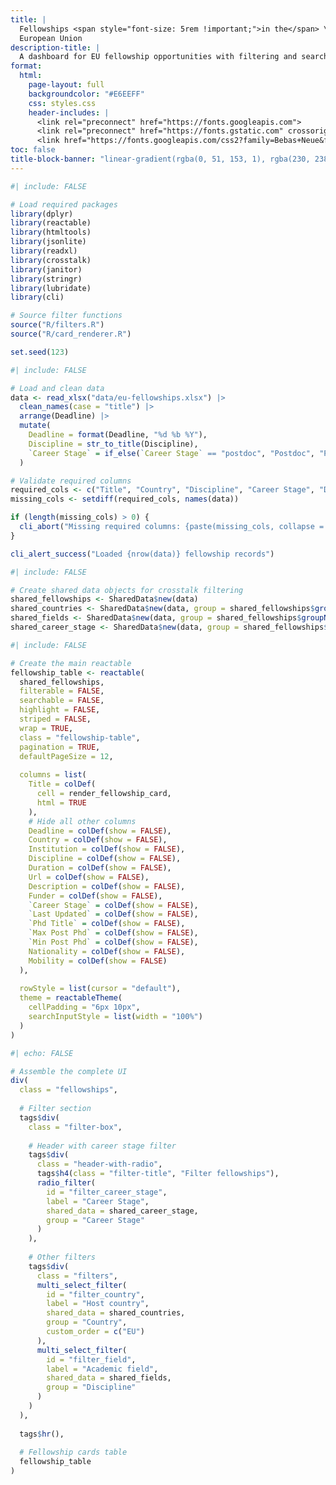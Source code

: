 ```yaml
---
title: |
  Fellowships <span style="font-size: 5rem !important;">in the</span> \
  European Union
description-title: |
  A dashboard for EU fellowship opportunities with filtering and search capabilities.
format: 
  html:
    page-layout: full
    backgroundcolor: "#E6EEFF"
    css: styles.css
    header-includes: |
      <link rel="preconnect" href="https://fonts.googleapis.com">
      <link rel="preconnect" href="https://fonts.gstatic.com" crossorigin>
      <link href="https://fonts.googleapis.com/css2?family=Bebas+Neue&family=Montserrat:ital,wght@0,100..900;1,100..900&display=swap" rel="stylesheet">
toc: false
title-block-banner: "linear-gradient(rgba(0, 51, 153, 1), rgba(230, 238, 255, 0.3)), url('assets/eu.jpg')"
---
```


```r
#| include: FALSE

# Load required packages
library(dplyr)
library(reactable)
library(htmltools)
library(jsonlite)
library(readxl)
library(crosstalk)
library(janitor)
library(stringr)
library(lubridate)
library(cli)

# Source filter functions
source("R/filters.R")
source("R/card_renderer.R")

set.seed(123)
```

```r
#| include: FALSE

# Load and clean data
data <- read_xlsx("data/eu-fellowships.xlsx") |>
  clean_names(case = "title") |>
  arrange(Deadline) |>
  mutate(
    Deadline = format(Deadline, "%d %b %Y"),
    Discipline = str_to_title(Discipline),
    `Career Stage` = if_else(`Career Stage` == "postdoc", "Postdoc", "PhD")
  )

# Validate required columns
required_cols <- c("Title", "Country", "Discipline", "Career Stage", "Deadline", "Url")
missing_cols <- setdiff(required_cols, names(data))

if (length(missing_cols) > 0) {
  cli_abort("Missing required columns: {paste(missing_cols, collapse = ', ')}")
}

cli_alert_success("Loaded {nrow(data)} fellowship records")
```

```r
#| include: FALSE

# Create shared data objects for crosstalk filtering
shared_fellowships <- SharedData$new(data)
shared_countries <- SharedData$new(data, group = shared_fellowships$groupName())
shared_fields <- SharedData$new(data, group = shared_fellowships$groupName())
shared_career_stage <- SharedData$new(data, group = shared_fellowships$groupName())
```

```r
#| include: FALSE

# Create the main reactable
fellowship_table <- reactable(
  shared_fellowships,
  filterable = FALSE,
  searchable = FALSE,
  highlight = FALSE,
  striped = FALSE,
  wrap = TRUE,
  class = "fellowship-table",
  pagination = TRUE,
  defaultPageSize = 12,
  
  columns = list(
    Title = colDef(
      cell = render_fellowship_card,
      html = TRUE
    ),
    # Hide all other columns
    Deadline = colDef(show = FALSE),
    Country = colDef(show = FALSE),
    Institution = colDef(show = FALSE),
    Discipline = colDef(show = FALSE),
    Duration = colDef(show = FALSE),
    Url = colDef(show = FALSE),
    Description = colDef(show = FALSE),
    Funder = colDef(show = FALSE),
    `Career Stage` = colDef(show = FALSE),
    `Last Updated` = colDef(show = FALSE),
    `Phd Title` = colDef(show = FALSE),
    `Max Post Phd` = colDef(show = FALSE),
    `Min Post Phd` = colDef(show = FALSE),
    Nationality = colDef(show = FALSE),
    Mobility = colDef(show = FALSE)
  ),
  
  rowStyle = list(cursor = "default"),
  theme = reactableTheme(
    cellPadding = "6px 10px",
    searchInputStyle = list(width = "100%")
  )
)
```

```r
#| echo: FALSE

# Assemble the complete UI
div(
  class = "fellowships",
  
  # Filter section
  tags$div(
    class = "filter-box",
    
    # Header with career stage filter
    tags$div(
      class = "header-with-radio",
      tags$h4(class = "filter-title", "Filter fellowships"),
      radio_filter(
        id = "filter_career_stage",
        label = "Career Stage",
        shared_data = shared_career_stage,
        group = "Career Stage"
      )
    ),
    
    # Other filters
    tags$div(
      class = "filters",
      multi_select_filter(
        id = "filter_country",
        label = "Host country",
        shared_data = shared_countries,
        group = "Country",
        custom_order = c("EU")
      ),
      multi_select_filter(
        id = "filter_field",
        label = "Academic field",
        shared_data = shared_fields,
        group = "Discipline"
      )
    )
  ),
  
  tags$hr(),
  
  # Fellowship cards table
  fellowship_table
)
```